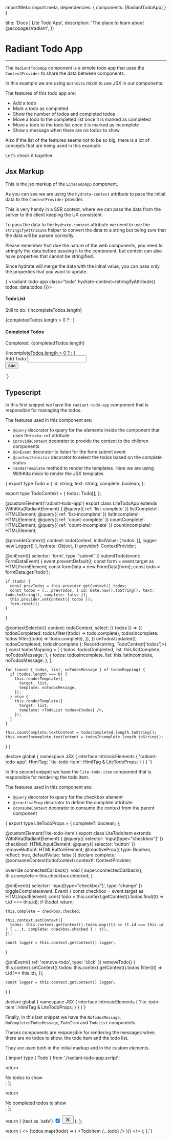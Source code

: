 

  importMeta: import.meta,
  dependencies: {
    components: [RadiantTodoApp]
  }
}

  title: 'Docs | Lite Todo App',
  description: 'The place to learn about @ecopages/radiant',
})

# Radiant Todo App
---

The `RadiantTodoApp` component is a simple todo app that uses the `ContextProvider` to share the data between components.

In this example we are using `WithKita` mixin to use JSX in our components.

The features of this todo app are:

- Add a todo
- Mark a todo as completed
- Show the number of todos and completed todos
- Move a todo to the completed list once it is marked as completed
- Move a todo to the todo list once it is marked as incomplete
- Show a message when there are no todos to show

Also if the list of the features seems not to be so big, there is a lot of concepts that are being used in this example.

Let's check it together.

<RadiantTodoApp count={5} />

## Jsx Markup

This is the jsx markup of the `LiteTodoApp` component.

As you can see we are using the `hydrate-context` attribute to pass the initial data to the `ContextProvider` provider.

This is very handy in a SSR context, where we can pass the data from the server to the client keeping the UX consistent.

To pass the data to the `hydrate-context` attribute we need to use the `stringifyAttribute` helper to convert the data to a string but being sure that the data will be parsed correctly.

Please remember that due the nature of the web components, you need to stringify the data before passing it to the component, but context can also have properties that cannot be stringified.

Since hydrate will merge the data with the initial value, you can pass only the properties that you want to update.

<CodeBlock lang="jsx">{`<radiant-todo-app class="todo" hydrate-context={stringifyAttribute<TodoContext>({ todos: data.todos })}>
  <div>
    <article>
      <h4>Todo List</h4>
      <p>
        Still to do: <span data-ref="count-incomplete">{incompleteTodos.length}</span>
      </p>
      <div data-ref="list-incomplete">
        {completedTodos.length > 0 
          ? <TodoList todos={incompleteTodos} /> 
          : <NoTodosMessage />
        }
      </div>
    </article>
    <article>
      <h4>Completed Todos</h4>
      <p>
        Completed: <span data-ref="count-complete">{completedTodos.length}</span>
      </p>
      <div data-ref="list-complete">
        {incompleteTodos.length > 0 
          ? <TodoList todos={completedTodos} /> 
          : <NoCompletedTodosMessage />
        }
      </div>
    </article>
  </div>
  <form>
    <div>
      <label for="new-todo">Add Todo</label>
      <input id="new-todo" name="todo" />
    </div>
    <button type="submit">Add</button>
  </form>
</radiant-todo-app>
`}</CodeBlock>

## Typescript

In this first snippet we have the `radiant-todo-app` component that is responsible for managing the todos.

The features used in this component are:

- `@query` decorator to query for the elements inside the component that uses the `data-ref` attribute
- `@provideContext` decorator to provide the context to the children components
- `@onEvent` decorator to listen for the form submit event
- `@contextSelector` decorator to select the todos based on the complete status
- `renderTemplate` method to render the templates. Here we are using WithKita mixin to render the JSX templates

<CodeBlock lang='typescript'>{`export type Todo = {
  id: string;
  text: string;
  complete: boolean;
};

export type TodoContext = {
  todos: Todo[];
};


@customElement('radiant-todo-app')
export class LiteTodoApp extends WithKita(RadiantElement) {
  @query({ ref: 'list-complete' }) listComplete!: HTMLElement;
  @query({ ref: 'list-incomplete' }) listIncomplete!: HTMLElement;
  @query({ ref: 'count-complete' }) countComplete!: HTMLElement;
  @query({ ref: 'count-incomplete' }) countIncomplete!: HTMLElement;

  @provideContext<typeof todoContext>({
    context: todoContext,
    initialValue: { todos: [], logger: new Logger() },
    hydrate: Object,
  })
  provider!: ContextProvider<typeof todoContext>;

  @onEvent({ selector: 'form', type: 'submit' })
  submitTodo(event: FormDataEvent) {
    event.preventDefault();
    const form = event.target as HTMLFormElement;
    const formData = new FormData(form);
    const todo = formData.get('todo');

    if (todo) {
      const prevTodos = this.provider.getContext().todos;
      const todos = [...prevTodos, { id: Date.now().toString(), text: todo.toString(), complete: false }];
      this.provider.setContext({ todos });
      form.reset();
    }
  }

  @contextSelector({
    context: todoContext,
    select: ({ todos }) => ({
      todosCompleted: todos.filter((todo) => todo.complete),
      todosIncomplete: todos.filter((todo) => !todo.complete),
    }),
  })
  onTodosUpdated({ todosCompleted, todosIncomplete }: Record<string, TodoContext['todos']>) {
    const todosMapping = [
      { todos: todosCompleted, list: this.listComplete, noTodosMessage: <NoTodosMessage /> },
      { todos: todosIncomplete, list: this.listIncomplete, noTodosMessage: <NoCompletedTodosMessage /> },
    ];

    for (const { todos, list, noTodosMessage } of todosMapping) {
      if (todos.length === 0) {
        this.renderTemplate({
          target: list,
          template: noTodosMessage,
        });
      } else {
        this.renderTemplate({
          target: list,
          template: <TodoList todos={todos} />,
        });
      }
    }

    this.countComplete.textContent = todosCompleted.length.toString();
    this.countIncomplete.textContent = todosIncomplete.length.toString();
  }
}

declare global {
  namespace JSX {
    interface IntrinsicElements {
      'radiant-todo-app': HtmlTag;
      'lite-todo-item': HtmlTag & LiteTodoProps;
    }
  }
}
`}</CodeBlock>

In this second snippet we have the `lite-todo-item` component that is responsible for rendering the todo item.

The features used in this component are:

- `@query` decorator to query for the checkbox element
- `@reactiveProp` decorator to define the complete attribute
- `@consumeContext` decorator to consume the context from the parent component

<CodeBlock lang='typescript'>{`export type LiteTodoProps = {
  complete?: boolean;
};

@customElement('lite-todo-item')
export class LiteTodoItem extends WithKita(RadiantElement) {
  @query({ selector: 'input[type="checkbox"]' }) checkbox!: HTMLInputElement;
  @query({ selector: 'button' }) removeButton!: HTMLButtonElement;
  @reactiveProp({ type: Boolean, reflect: true, defaultValue: false }) declare complete;
  @consumeContext(todoContext) context!: ContextProvider<typeof todoContext>;

  override connectedCallback(): void {
    super.connectedCallback();
    this.complete = this.checkbox.checked;
  }

  @onEvent({ selector: 'input[type="checkbox"]', type: 'change' })
  toggleComplete(event: Event) {
    const checkbox = event.target as HTMLInputElement;
    const todo = this.context.getContext().todos.find((t) => t.id === this.id);
    if (!todo) return;

    this.complete = checkbox.checked;

    this.context.setContext({
      todos: this.context.getContext().todos.map((t) => (t.id === this.id ? { ...t, complete: checkbox.checked } : t)),
    });

    const logger = this.context.getContext().logger;
  }

  @onEvent({ ref: 'remove-todo', type: 'click' })
  removeTodo() {
    this.context.setContext({
      todos: this.context.getContext().todos.filter((t) => t.id !== this.id),
    });

    const logger = this.context.getContext().logger;
  }
}

declare global {
  namespace JSX {
    interface IntrinsicElements {
      'lite-todo-item': HtmlTag & LiteTodoProps;
    }
  }
}`}</CodeBlock>

Finally, in this last snippet we have the `NoTodosMessage`, `NoCompletedTodosMessage`, `TodoItem` and `TodoList` components.

Theses components are responsible for rendering the messages when there are no todos to show, the todo item and the todo list.

They are used both in the initial markup and in the custom elements.

<CodeBlock lang='typescript'>{`import type { Todo } from './radiant-todo-app.script';

  return <div>No todos to show</div>;
};

  return <div>No completed todos to show</div>;
};

  return (
    <lite-todo-item complete={complete} class="todo__item" id={id}>
      {text as 'safe'}
      <span>
        <input type="checkbox" checked={complete} />
      </span>
       <button type="button" class="todo__item-remove">
        <svg
          width="20"
          height="20"
          aria-hidden="true"
          focusable="false"
          viewBox="0 0 24 24"
          fill="none"
          stroke="currentColor"
          stroke-width="2"
          stroke-linecap="round"
          stroke-linejoin="round"
          class="lucide lucide-x"
        >
          <path d="M18 6 6 18" />
          <path d="m6 6 12 12" />
        </svg>
      </button>
    </lite-todo-item>
  );
};

  return (
    <>
      {todos.map((todo) => (
        <TodoItem {...todo} />
      ))}
    </>
  );
};`}</CodeBlock>